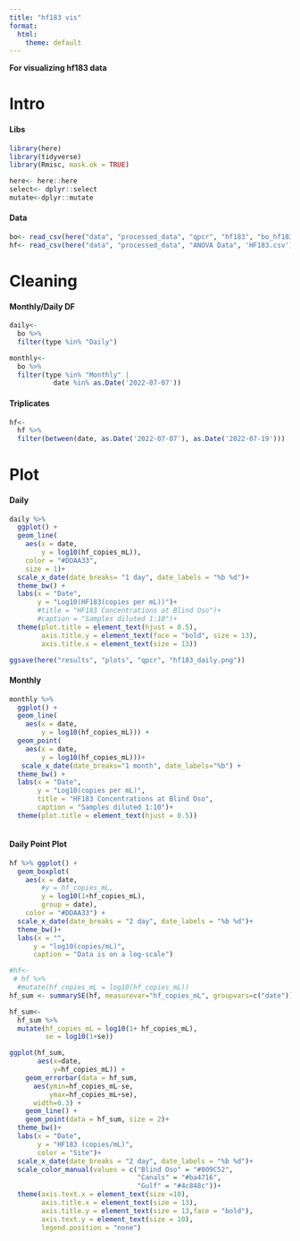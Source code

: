 ```yaml
---
title: "hf183 vis"
format:
  html:
    theme: default
---
```


**For visualizing hf183 data**

# Intro

#### Libs

```r
library(here)
library(tidyverse)
library(Rmisc, mask.ok = TRUE)
```

```r
here<- here::here
select<- dplyr::select
mutate<-dplyr::mutate
```

#### Data

```r
bo<- read_csv(here("data", "processed_data", "qpcr", "hf183", "bo_hf183.csv"))
hf<- read_csv(here("data", "processed_data", "ANOVA Data", 'HF183.csv'))
```

# Cleaning

#### Monthly/Daily DF

```r
daily<-
  bo %>%
  filter(type %in% "Daily")

monthly<-
  bo %>%
  filter(type %in% "Monthly" |
           date %in% as.Date('2022-07-07'))
```

#### Triplicates

```r
hf<-
  hf %>%
  filter(between(date, as.Date('2022-07-07'), as.Date('2022-07-19')))
```

# Plot

#### Daily

```r
daily %>%
  ggplot() + 
  geom_line(
    aes(x = date, 
        y = log10(hf_copies_mL)),
    color = "#DDAA33",
    size = 1)+
  scale_x_date(date_breaks= "1 day", date_labels = "%b %d")+
  theme_bw() +
  labs(x = "Date",
       y = "Log10(HF183(copies per mL))")+
       #title = "HF183 Concentrations at Blind Oso")+
       #caption = "Samples diluted 1:10")+
  theme(plot.title = element_text(hjust = 0.5),
        axis.title.y = element_text(face = "bold", size = 13),
        axis.title.x = element_text(size = 13))

ggsave(here("results", "plots", "qpcr", "hf183_daily.png"))
```

#### Monthly

```r
monthly %>%
  ggplot() + 
  geom_line(
    aes(x = date, 
        y = log10(hf_copies_mL))) +
  geom_point(
    aes(x = date, 
        y = log10(hf_copies_mL)))+
   scale_x_date(date_breaks="1 month", date_labels="%b") +
  theme_bw() + 
  labs(x = "Date", 
       y = "Log10(copies per mL)",
       title = "HF183 Concentrations at Blind Oso",
       caption = "Samples diluted 1:10")+
  theme(plot.title = element_text(hjust = 0.5))
   
```

#### Daily Point Plot

```r
hf %>% ggplot() +
  geom_boxplot(
    aes(x = date, 
        #y = hf_copies_mL, 
        y = log10(1+hf_copies_mL),
        group = date),
    color = "#DDAA33") +
  scale_x_date(date_breaks = "2 day", date_labels = "%b %d")+
  theme_bw()+
  labs(x = "",
      y = "log10(copies/mL)",
      caption = "Data is on a log-scale")
```

```r
#hf<-
 # hf %>%
  #mutate(hf_copies_mL = log10(hf_copies_mL))
hf_sum <- summarySE(hf, measurevar="hf_copies_mL", groupvars=c("date")) 
```

```r
hf_sum<-
  hf_sum %>%
  mutate(hf_copies_mL = log10(1+ hf_copies_mL),
         se = log10(1+se))

ggplot(hf_sum, 
       aes(x=date, 
           y=hf_copies_mL)) + 
    geom_errorbar(data = hf_sum,
      aes(ymin=hf_copies_mL-se, 
          ymax=hf_copies_mL+se), 
      width=0.3) +
    geom_line() +
    geom_point(data = hf_sum, size = 2)+
  theme_bw()+
  labs(x = "Date",
       y = "HF183 (copies/mL)",
       color = "Site")+
  scale_x_date(date_breaks = "2 day", date_labels = "%b %d")+
  scale_color_manual(values = c("Blind Oso" = "#809C52",
                                "Canals" = "#ba4716",
                                "Gulf" = "#4c848c"))+
  theme(axis.text.x = element_text(size =10),
        axis.title.x = element_text(size = 13),
        axis.title.y = element_text(size = 13,face = "bold"),
        axis.text.y = element_text(size = 10),
        legend.position = "none") 

```
